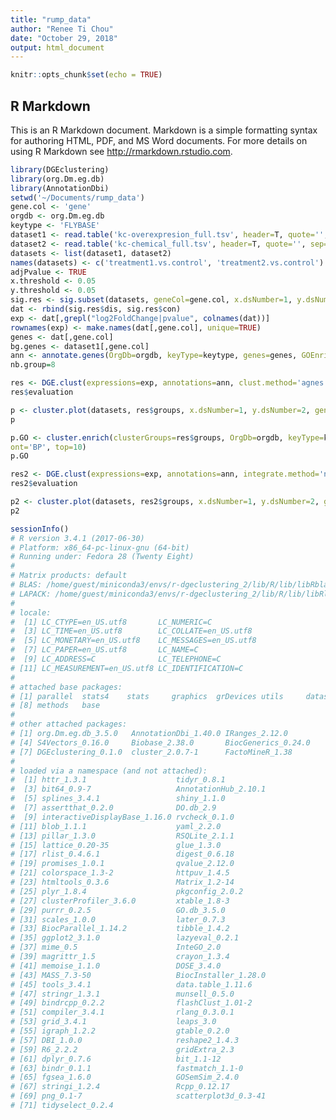 ```yaml
---
title: "rump_data"
author: "Renee Ti Chou"
date: "October 29, 2018"
output: html_document
---
```


```r
knitr::opts_chunk$set(echo = TRUE)
```

## R Markdown

This is an R Markdown document. Markdown is a simple formatting syntax for authoring HTML, PDF, and MS Word documents. For more details on using R Markdown see <http://rmarkdown.rstudio.com>.

```r
library(DGEclustering)
library(org.Dm.eg.db)
library(AnnotationDbi)
setwd('~/Documents/rump_data')
gene.col <- 'gene'
orgdb <- org.Dm.eg.db
keytype <- 'FLYBASE'
dataset1 <- read.table('kc-overexpresion_full.tsv', header=T, quote='', sep='\t')
dataset2 <- read.table('kc-chemical_full.tsv', header=T, quote='', sep='\t')
datasets <- list(dataset1, dataset2)
names(datasets) <- c('treatment1.vs.control', 'treatment2.vs.control')
adjPvalue <- TRUE
x.threshold <- 0.05
y.threshold <- 0.05
sig.res <- sig.subset(datasets, geneCol=gene.col, x.dsNumber=1, y.dsNumber=2, x.threshold=x.threshold, y.threshold=y.threshold, adjPvalue=adjPvalue)
dat <- rbind(sig.res$dis, sig.res$con)
exp <- dat[,grepl("log2FoldChange|pvalue", colnames(dat))]
rownames(exp) <- make.names(dat[,gene.col], unique=TRUE)
genes <- dat[,gene.col]
bg.genes <- dataset1[,gene.col]
ann <- annotate.genes(OrgDb=orgdb, keyType=keytype, genes=genes, GOEnrichment=TRUE, BgGenes=bg.genes)
nb.group=8
```

```r
res <- DGE.clust(expressions=exp, annotations=ann, clust.method='agnes', nb.group=nb.group)
res$evaluation
```

```r
p <- cluster.plot(datasets, res$groups, x.dsNumber=1, y.dsNumber=2, geneCol=gene.col, adjPvalue=adjPvalue)
p
```

```r
p.GO <- cluster.enrich(clusterGroups=res$groups, OrgDb=orgdb, keyType=keytype, BgGenes=bg.genes, 
ont='BP', top=10)
p.GO
```

```r
res2 <- DGE.clust(expressions=exp, annotations=ann, integrate.method='new', clust.method='agnes', nb.group=nb.group, OrgDb=orgdb, keyType=keytype, nb.dim=2)
res2$evaluation
```

```r
p2 <- cluster.plot(datasets, res2$groups, x.dsNumber=1, y.dsNumber=2, geneCol=gene.col, adjPvalue=adjPvalue)
p2
```

```r
sessionInfo()
# R version 3.4.1 (2017-06-30)
# Platform: x86_64-pc-linux-gnu (64-bit)
# Running under: Fedora 28 (Twenty Eight)
# 
# Matrix products: default
# BLAS: /home/guest/miniconda3/envs/r-dgeclustering_2/lib/R/lib/libRblas.so
# LAPACK: /home/guest/miniconda3/envs/r-dgeclustering_2/lib/R/lib/libRlapack.so
# 
# locale:
#  [1] LC_CTYPE=en_US.utf8       LC_NUMERIC=C
#  [3] LC_TIME=en_US.utf8        LC_COLLATE=en_US.utf8
#  [5] LC_MONETARY=en_US.utf8    LC_MESSAGES=en_US.utf8
#  [7] LC_PAPER=en_US.utf8       LC_NAME=C
#  [9] LC_ADDRESS=C              LC_TELEPHONE=C
# [11] LC_MEASUREMENT=en_US.utf8 LC_IDENTIFICATION=C
# 
# attached base packages:
# [1] parallel  stats4    stats     graphics  grDevices utils     datasets
# [8] methods   base
# 
# other attached packages:
# [1] org.Dm.eg.db_3.5.0   AnnotationDbi_1.40.0 IRanges_2.12.0
# [4] S4Vectors_0.16.0     Biobase_2.38.0       BiocGenerics_0.24.0
# [7] DGEclustering_0.1.0  cluster_2.0.7-1      FactoMineR_1.38
# 
# loaded via a namespace (and not attached):
#  [1] httr_1.3.1                    tidyr_0.8.1
#  [3] bit64_0.9-7                   AnnotationHub_2.10.1
#  [5] splines_3.4.1                 shiny_1.1.0
#  [7] assertthat_0.2.0              DO.db_2.9
#  [9] interactiveDisplayBase_1.16.0 rvcheck_0.1.0
# [11] blob_1.1.1                    yaml_2.2.0
# [13] pillar_1.3.0                  RSQLite_2.1.1
# [15] lattice_0.20-35               glue_1.3.0
# [17] rlist_0.4.6.1                 digest_0.6.18
# [19] promises_1.0.1                qvalue_2.12.0
# [21] colorspace_1.3-2              httpuv_1.4.5
# [23] htmltools_0.3.6               Matrix_1.2-14
# [25] plyr_1.8.4                    pkgconfig_2.0.2
# [27] clusterProfiler_3.6.0         xtable_1.8-3
# [29] purrr_0.2.5                   GO.db_3.5.0
# [31] scales_1.0.0                  later_0.7.3
# [33] BiocParallel_1.14.2           tibble_1.4.2
# [35] ggplot2_3.1.0                 lazyeval_0.2.1
# [37] mime_0.5                      InteGO_2.0
# [39] magrittr_1.5                  crayon_1.3.4
# [41] memoise_1.1.0                 DOSE_3.4.0
# [43] MASS_7.3-50                   BiocInstaller_1.28.0
# [45] tools_3.4.1                   data.table_1.11.6
# [47] stringr_1.3.1                 munsell_0.5.0
# [49] bindrcpp_0.2.2                flashClust_1.01-2
# [51] compiler_3.4.1                rlang_0.3.0.1
# [53] grid_3.4.1                    leaps_3.0
# [55] igraph_1.2.2                  gtable_0.2.0
# [57] DBI_1.0.0                     reshape2_1.4.3
# [59] R6_2.2.2                      gridExtra_2.3
# [61] dplyr_0.7.6                   bit_1.1-12
# [63] bindr_0.1.1                   fastmatch_1.1-0
# [65] fgsea_1.6.0                   GOSemSim_2.4.0
# [67] stringi_1.2.4                 Rcpp_0.12.17
# [69] png_0.1-7                     scatterplot3d_0.3-41
# [71] tidyselect_0.2.4
```
